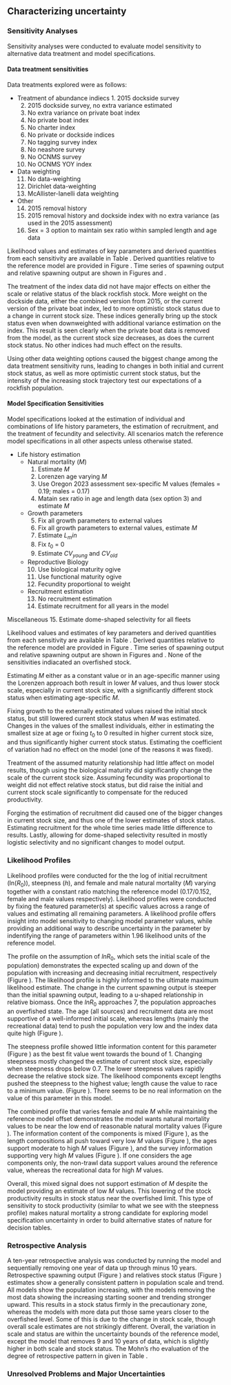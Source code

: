 ## Characterizing uncertainty
### Sensitivity Analyses {#sensitivity-analyses}
Sensitivity analyses were conducted to evaluate model sensitivity to alternative data treatment and model specifications.

#### Data treatment sensitivities
Data treatments explored were as follows:

- Treatment of abundance indiecs 
	  1. 2015 dockside survey
    2. 2015 dockside survey, no extra variance estimated
  	3. No extra variance on private boat index
  	4. No private boat index
  	5. No charter index
  	6. No private or dockside indices
  	7. No tagging survey index
  	8. No neashore survey
  	9. No OCNMS survey
  	10. No OCNMS YOY index

- Data weighting
  	11. No data-weighting
  	12. Dirichlet data-weighting
  	13. McAllister-Ianelli data weighting

- Other
  	14. 2015 removal history
  	15. 2015 removal history and dockside index with no extra variance (as used in the 2015 assessment)
  	16. Sex = 3 option to maintain sex ratio within sampled length and age data

Likelihood values and estimates of key parameters and derived quantities from each sensitivity are available in Table \ref{tab:data_sensis}. Derived quantities relative to the reference model are provided in Figure \ref{fig:sensi-data-RE}. Time series of spawning output and relative spawning output are shown in Figures \ref{fig:sensi-data-ssb} and \ref{fig:sensi-data-depl}.

The treatment of the index data did not have major effects on either the scale or relative status of the black rockfish stock. More weight on the dockside data, either the combined version from 2015, or the current version of the private boat index, led to more optimistic stock status due to a change in current stock size. These indices generally bring up the stock status even when downweighted with additional variance estimation on the index. This result is seen clearly when the private boat data is removed from the model, as the current stock size decreases, as does the current stock status. No other indices had much effect on the results. 

Using other data weighting options caused the biggest change among the data treatment sensitivity runs, leading to changes in both initial and current stock status, as well as more optimistic current stock status, but the intensity of the increasing stock trajectory test our expectations of a rockfish population. 

#### Model Specification Sensitivities {#senstivities}

Model specifications looked at the estimation of individual and combinations of life history parameters, the estimation of recruitment, and the treatment of fecundity and selectivity. All scenarios match the reference model specifications in all other aspects unless otherwise stated.

- Life history estimation
	- Natural mortality ($M$)
		1. Estimate $M$
		2. Lorenzen age varying $M$
		3. Use Oregon 2023 assessment sex-specific M values (females = 0.19; males = 0.17)
		4. Matain sex ratio in age and length data (sex option 3) and estimate $M$
	
	- Growth parameters
	 	5. Fix all growth parameters to external values
	 	6. Fix all growth parameters to external values, estimate $M$
		7. Estimate $L_min$
	 	8. Fix $t_0$ = 0
	 	9. Estimate $CV_{young}$ and $CV_{old}$
	
	- Reproductive Biology
	 	10. Use biological maturity ogive
	 	11. Use functional maturity ogive
	 	12. Fecundity proportional to weight

	- Recruitment estimation
	 	13. No recruitment estimation
	 	14. Estimate recruitment for all years in the model
 
 Miscellaneous
	15. Estimate dome-shaped selectivity for all fleets
	
	
Likelihood values and estimates of key parameters and derived quantities from each sensitivity are available in Table \ref{tab:modspec_LH_sensis}. Derived quantities relative to the reference model are provided in Figure \ref{fig:sensi-modspec-RE}. Time series of spawning output and relative spawning output are shown in Figures \ref{fig:sensi-modspec-ssb} and \ref{fig:sensi-modspec-depl}. None of the sensitivities indiacated an overfished stock.

Estimating $M$ either as a constant value or in an age-specific manner using the Lorenzen approach both result in lower $M$ values, and thus lower stock scale, especially in current stock size, with a significantly different stock status when estimating age-specific $M$. 

Fixing growth to the externally estimated values raised the initial stock status, but still lowered current stock status when $M$ was estimated. Changes in the values of the smallest individuals, either in estimating the smallest size at age or fixing $t_0$ to 0 resulted in higher current stock size, and thus significantly higher current stock status. Estimating the coefficient of variation had no effect on the model (one of the reasons it was fixed). 

Treatment of the assumed maturity relationship had little affect on model results, though using the biological maturity did significantly change the scale of the current stock size. Assuming fecundity was proportional to weight did not effect relative stock status, but did raise the initial and current stock scale significantly to compensate for the reduced productivity. 

Forging the estimation of recruitment did caused one of the bigger changes in current stock size, and thus one of the lower estimates of stock status. Estimating recruitment for the whole time series made little difference to results. Lastly, allowing for dome-shaped selectivity resulted in mostly logistic selectivity and no significant changes to model output.


### Likelihood Profiles

Likelihood profiles were conducted for the the log of initial recruitment (ln($R_0$)), steepness ($h$), and female and male natural mortality ($M$) varying together with a constant ratio matching the reference model (0.17/0.152, female and male values respectively). Likelihood profiles were conducted by fixing the featured parameter(s) at specific values across a range of values and estimating all remaining parameters. A likelihood profile offers insight into model sensitivity to changing model parameter values, while providing an additional way to describe uncertainty in the parameter by indentifying the range of parameters within 1.96 likelihood units of the reference model.

The profile on the assumption of $lnR_0$, which sets the initial scale of the population) demonstrates the expected scaling up and down of the population with increasing and decreasing initial recruitment, respectively (Figure \ref{fig:R0-profile}). The likelihood profile is highly informed to the ultimate maximum likelihood estimate. The change in the current spawning output is steeper than the initial spawning output, leading to a u-shaped relationship in relative biomass. Once the $lnR_0$ approaches 7, the population approaches an overfished state. The age (all sources) and recruitment data are most supportive of a well-informed initial scale, whereas lengths (mainly the recreational data) tend to push the population very low and the index data quite high (Figure \ref{fig:R0-profile-components}).

The steepness profile showed little information content for this parameter (Figure \ref{fig:steepness-profile}) as the best fit value went towards the bound of 1. Changing steepness mostly changed the estimate of current stock size, especially when steepness drops below 0.7. The lower steepness values rapidly decrease the relative stock size. The likelihood components except lengths pushed the steepness to the highest value; length cause the value to race to a minimum value. (Figure \ref{fig:steepness-profile-components}). There seems to be no real information on the value of this parameter in this model.

The combined profile that varies female and male $M$ while maintaining the reference model offset demonstrates the model wants natural mortality values to be near the low end of reasonable natural mortality values (Figure \ref{fig:M-multiprofile-combo}). The information content of the components is mixed (Figure \ref{fig:M-multiprofile-like-components}), as the length compositions all push toward very low $M$ values (Figure \ref{fig:M-multiprofile-length-components}), the ages support moderate to high $M$ values (Figure \ref{fig:M-multiprofile-age-components}), and the survey information supporting very high $M$ values (Figure \ref{fig:M-multiprofile-survey-components}). If one considers the age components only, the non-trawl data support values around the reference value, whereas the recreational data for high $M$ values. 

Overall, this mixed signal does not support estimation of $M$ despite the model providing an estimate of low $M$ values. This lowering of the stock productivity results in stock status near the overfished limit. This type of sensitivity to stock productivity (similar to what we see with the steepness profile) makes natural mortality a strong candidate for exploring model specification uncertainty in order to build alternative states of nature for decision tables.

### Retrospective Analysis

A ten-year retrospective analysis was conducted by running the model and sequentially removing one year of data up through minus 10 years. Retrospective spawning output (Figure \ref{fig:retro-ssb}) and relatives stock status (Figure \ref{fig:retro-depl}) estimates show a generally consistent pattern in population scale and trend. All models show the population increasing, with the models removing the most data showing the increasing starting sooner and trending stronger upward. This results in a stock status firmly in the precautionary zone, whereas the models with more data put those same years closer to the overfished level. Some of this is due to the change in stock scale, though overall scale estimates are not strikingly different. Overall, the variation in scale and status are within the uncertainty bounds of the reference model, except the model that removes 9 and 10 years of data, which is slightly higher in both scale and stock status. The Mohn's rho evaluation of the degree of retrospective pattern in given in Table \ref{tab:RetroMohnsrho}.


### Unresolved Problems and Major Uncertainties

